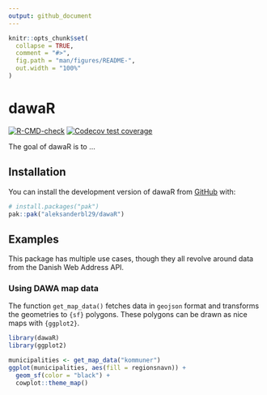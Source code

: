 ```yaml
---
output: github_document
---
```


<!-- README.md is generated from README.Rmd. Please edit that file -->

```r
knitr::opts_chunk$set(
  collapse = TRUE,
  comment = "#>",
  fig.path = "man/figures/README-",
  out.width = "100%"
)
```

# dawaR

<!-- badges: start -->
[![R-CMD-check](https://github.com/aleksanderbl29/dawaR/actions/workflows/R-CMD-check.yaml/badge.svg)](https://github.com/aleksanderbl29/dawaR/actions/workflows/R-CMD-check.yaml)
[![Codecov test coverage](https://codecov.io/gh/aleksanderbl29/dawaR/graph/badge.svg)](https://app.codecov.io/gh/aleksanderbl29/dawaR)
<!-- badges: end -->

The goal of dawaR is to ...

## Installation

You can install the development version of dawaR from [GitHub](https://github.com/) with:

``` r
# install.packages("pak")
pak::pak("aleksanderbl29/dawaR")
```

## Examples

This package has multiple use cases, though they all revolve around data from the Danish Web Address API.

### Using DAWA map data

The function `get_map_data()` fetches data in `geojson` format and transforms the geometries to `{sf}` polygons. These polygons can be drawn as nice maps with `{ggplot2}`.

```r
library(dawaR)
library(ggplot2)

municipalities <- get_map_data("kommuner")
ggplot(municipalities, aes(fill = regionsnavn)) +
  geom_sf(color = "black") +
  cowplot::theme_map()
```

